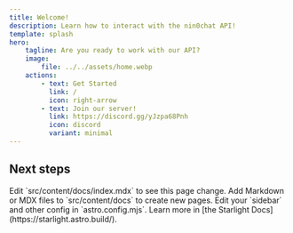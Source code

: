 ```yaml
---
title: Welcome!
description: Learn how to interact with the nin0chat API!
template: splash
hero:
    tagline: Are you ready to work with our API?
    image:
        file: ../../assets/home.webp
    actions:
        - text: Get Started
          link: /
          icon: right-arrow
        - text: Join our server!
          link: https://discord.gg/yJzpa68Pnh
          icon: discord
          variant: minimal
---
```



## Next steps

<CardGrid stagger>
    <Card title="Update content" icon="pencil">
        Edit `src/content/docs/index.mdx` to see this page change.
    </Card>
    <Card title="Add new content" icon="add-document">
        Add Markdown or MDX files to `src/content/docs` to create new pages.
    </Card>
    <Card title="Configure your site" icon="setting">
        Edit your `sidebar` and other config in `astro.config.mjs`.
    </Card>
    <Card title="Read the docs" icon="open-book">
        Learn more in [the Starlight Docs](https://starlight.astro.build/).
    </Card>
</CardGrid>
